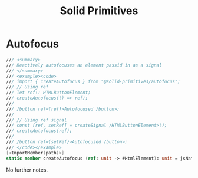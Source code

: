 ﻿---
title: Solid Primitives
---

# Autofocus

```fsharp
/// <summary>
/// Reactively autofocuses an element passid in as a signal
/// </summary>
/// <example><code>
/// import { createAutofocus } from "@solid-primitives/autofocus";
/// // Using ref
/// let ref!: HTMLButtonElement;
/// createAutofocus(() => ref);
/// 
/// /button ref={ref}>Autofocused /button>;
/// 
/// // Using ref signal
/// const [ref, setRef] = createSignal /HTMLButtonElement>();
/// createAutofocus(ref);
/// 
/// /button ref={setRef}>Autofocused /button>;
/// </code></example>
[<ImportMember(path)>]
static member createAutofocus (ref: unit -> #HtmlElement): unit = jsNative
```

No further notes.
